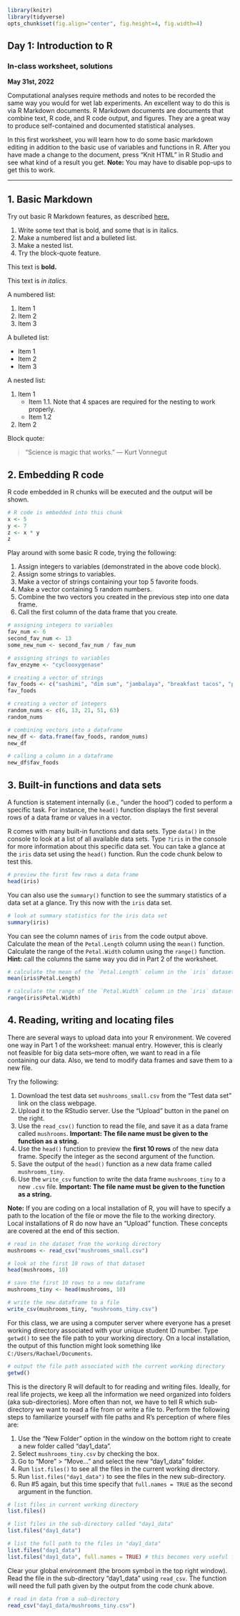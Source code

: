 ```{r global_options, include=FALSE}
library(knitr)
library(tidyverse)
opts_chunk$set(fig.align="center", fig.height=4, fig.width=4)
```
## Day 1: Introduction to R
### In-class worksheet, solutions

**May 31st, 2022**

Computational analyses require methods and notes to be recorded the same way you would for wet lab experiments. An excellent way to do this is via R Markdown documents. R Markdown documents are documents that combine text, R code, and R code output, and figures. They are a great way to produce self-contained and documented statistical analyses.

In this first worksheet, you will learn how to do some basic markdown editing in addition to the basic use of variables and functions in R. After you have made a change to the document, press "Knit HTML" in R Studio and see what kind of a result you get. **Note:** You may have to disable pop-ups to get this to work.

---------------------------------------------

## 1. Basic Markdown

Try out basic R Markdown features, as described [here.](http://rmarkdown.rstudio.com/authoring_basics.html) 

1. Write some text that is bold, and some that is in italics. 
2. Make a numbered list and a bulleted list.
3. Make a nested list. 
4. Try the block-quote feature.

This text is **bold.**

This text is *in italics.*

A numbered list:

1. Item 1
2. Item 2
3. Item 3

A bulleted list:

- Item 1
- Item 2
- Item 3

A nested list:

1. Item 1
    - Item 1.1. Note that 4 spaces are required for the nesting to work properly.
    - Item 1.2
2. Item 2

Block quote:

> "Science is magic that works." --- Kurt Vonnegut

## 2. Embedding R code

R code embedded in R chunks will be executed and the output will be shown.
```{r}
# R code is embedded into this chunk
x <- 5
y <- 7
z <- x * y
z
```

Play around with some basic R code, trying the following:

1. Assign integers to variables (demonstrated in the above code block).
2. Assign some strings to variables.
3. Make a vector of strings containing your top 5 favorite foods.
4. Make a vector containing 5 random numbers.
5. Combine the two vectors you created in the previous step into one data frame.
6. Call the first column of the data frame that you create.

```{r}
# assigning integers to variables
fav_num <- 6
second_fav_num <- 13
some_new_num <- second_fav_num / fav_num

# assigning strings to variables
fav_enzyme <- "cyclooxygenase"

# creating a vector of strings
fav_foods <- c("sashimi", "dim sum", "jambalaya", "breakfast tacos", "pizza")
fav_foods

# creating a vector of integers
random_nums <- c(6, 13, 21, 51, 63)
random_nums

# combining vectors into a dataframe
new_df <- data.frame(fav_foods, random_nums)
new_df

# calling a column in a dataframe
new_df$fav_foods
```

## 3. Built-in functions and data sets

A function is statement internally (i.e., "under the hood") coded to perform a specific task. For instance, the `head()` function displays the first several rows of a data frame or values in a vector.

R comes with many built-in functions and data sets. Type `data()` in the console to look at a list of all available data sets. Type `?iris` in the console for more information about this specific data set. You can take a glance at the `iris` data set using the `head()` function. Run the code chunk below to test this. 

```{r}
# preview the first few rows a data frame
head(iris)
```

You can also use the `summary()` function to see the summary statistics of a data set at a glance. Try this now with the `iris` data set.
```{r}
# look at summary statistics for the iris data set
summary(iris)
```

You can see the column names of `iris` from the code output above. Calculate the mean of the `Petal.Length` column using the `mean()` function. Calculate the range of the `Petal.Width` column using the `range()` function. **Hint:** call the columns the same way you did in Part 2 of the worksheet.

```{r}
# calculate the mean of the `Petal.Length` column in the `iris` dataset
mean(iris$Petal.Length)

# calculate the range of the `Petal.Width` column in the `iris` dataset
range(iris$Petal.Width)
```

## 4. Reading, writing and locating files

There are several ways to upload data into your R environment. We covered one way in Part 1 of the worksheet: manual entry. However, this is clearly not feasible for big data sets--more often, we want to read in a file containing our data. Also, we tend to modify data frames and save them to a new file. 

Try the following:

1. Download the test data set `mushrooms_small.csv` from the "Test data set" link on the class webpage.
2. Upload it to the RStudio server. Use the "Upload" button in the panel on the right. 
3. Use the `read_csv()` function to read the file, and save it as a data frame called `mushrooms`. __Important: The file name must be given to the function as a string.__
4. Use the `head()` function to preview the **first 10 rows** of the new data frame. Specify the integer as the second argument of the function.
5. Save the output of the `head()` function as a new data frame called `mushrooms_tiny`.
6. Use the `write_csv` function to write the data frame `mushrooms_tiny` to a new `.csv` file. __Important: The file name must be given to the function as a string.__

**Note:** If you are coding on a local installation of R, you will have to specify a path to the location of the file or move the file to the working directory. Local installations of R do now have an "Upload" function. These concepts are covered at the end of this section.

```{r}
# read in the dataset from the working directory
mushrooms <- read_csv("mushrooms_small.csv")

# look at the first 10 rows of that dataset
head(mushrooms, 10)

# save the first 10 rows to a new dataframe
mushrooms_tiny <- head(mushrooms, 10)

# write the new dataframe to a file
write_csv(mushrooms_tiny, "mushrooms_tiny.csv")
```

For this class, we are using a computer server where everyone has a preset working directory associated with your unique student ID number. Type `getwd()` to see the file path to your working directory. On a local installation, the output of this function might look something like `C:/Users/Rachael/Documents`.

```{r}
# output the file path associated with the current working directory
getwd()
```

This is the directory R will default to for reading and writing files. Ideally, for real life projects, we keep all the information we need organized into folders (aka sub-directories). More often than not, we have to tell R which sub-directory we want to read a file from or write a file to. Perform the following steps to familiarize yourself with file paths and R's perception of where files are:

1. Use the "New Folder" option in the window on the bottom right to create a new folder called "day1_data".
2. Select `mushrooms_tiny.csv` by checking the box.
3. Go to "More" > "Move..." and select the new "day1_data" folder.
4. Run `list.files()` to see all the files in the current working directory.
5. Run `list.files("day1_data")` to see the files in the new sub-directory.
6. Run #5 again, but this time specify that `full.names = TRUE` as the second argument in the function.


```{r}
# list files in current working directory
list.files()

# list files in the sub-directory called "day1_data"
list.files("day1_data")

# list the full path to the files in "day1_data"
list.files("day1_data")
list.files("day1_data", full.names = TRUE) # this becomes very useful for reading many sub-directory files at once
```

Clear your global environment (the broom symbol in the top right window). Read the file in the sub-directory "day1_data" using `read_csv`. The function will need the full path given by the output from the code chunk above.

```{r}
# read in data from a sub-directory
read_csv("day1_data/mushrooms_tiny.csv")
```
